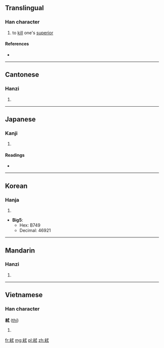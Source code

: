 {{also|弑}}
==Translingual==

===Han character===
{{Han char|rn=56|rad=弋|as=10|sn=13|four=4394<sub>0</sub>|canj=大金戈心一 (KCIPM), 大木戈心一 (KDIPM), X大木戈心 (XKDIP)}}

# to [[kill]] one's [[superior]]

====References====
* {{Han ref|kx=0355.141|dj=0671.180|hdz=10559.190|uh=5F12|ud=24338}}

----

==Cantonese==

===Hanzi===
{{yue-hanzi|jyut=|y=si3|sim=弑}}

# {{defn|Cantonese|sort=弋10}}

----

==Japanese==

===Kanji===
{{ja-kanji|grade=|rs=弋10}}

# {{defn|Japanese|sort=弋10}}

====Readings====
* {{ja-readings|on=[[し]] (shi), [[しい]] (shii)|kun=[[しいする]] (shiisuru), [[ころす]] (korosu)}}

----

==Korean==

===Hanja===
{{ko-hanja|hangeul=시|eumhun=|rv=si|mr=si|y=si}}

# {{defn|Korean|sort=弋10}}

* '''Big5''':
** Hex: B749
** Decimal: 46921

----

==Mandarin==

===Hanzi===
{{cmn-hanzi|sim=弑|pin=[[shì]] ([[shi4]])|wg=shih<sup>4</sup>}}

# {{defn|Mandarin|sort=弋10}}

----

==Vietnamese==

===Han character===
'''弒''' ([[thí]])

# {{defn|Vietnamese}}

[[fr:弒]]
[[mg:弒]]
[[pl:弒]]
[[zh:弒]]